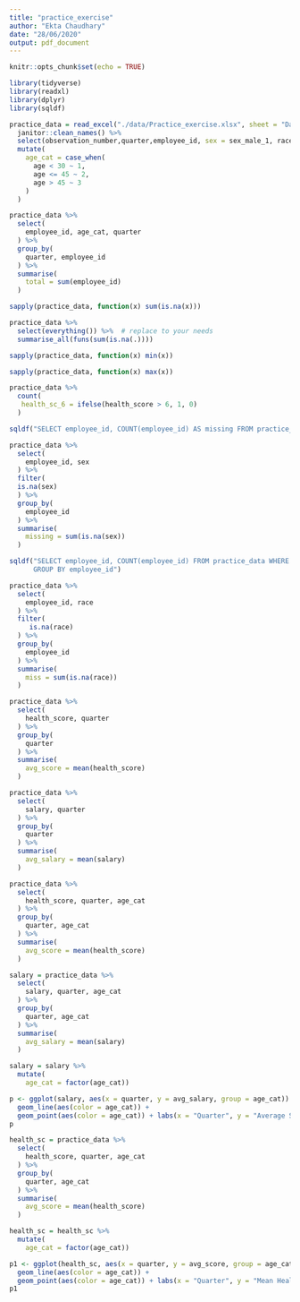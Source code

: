 ```yaml
---
title: "practice_exercise"
author: "Ekta Chaudhary"
date: "28/06/2020"
output: pdf_document
---
```


```r
knitr::opts_chunk$set(echo = TRUE)
```

```r
library(tidyverse)
library(readxl)
library(dplyr)
library(sqldf)
```

```r
practice_data = read_excel("./data/Practice_exercise.xlsx", sheet = "Data") %>%
  janitor::clean_names() %>%
  select(observation_number,quarter,employee_id, sex = sex_male_1, race, age, hospital_visit = hospital_visit_this_quarter_1_yes, salary, health_score) %>%
  mutate(
    age_cat = case_when(
      age < 30 ~ 1,
      age <= 45 ~ 2,
      age > 45 ~ 3
    )
  )
```

```r
practice_data %>%
  select(
    employee_id, age_cat, quarter
  ) %>%
  group_by(
    quarter, employee_id
  ) %>%
  summarise(
    total = sum(employee_id)
  )
```

```r
sapply(practice_data, function(x) sum(is.na(x)))
```

```r
practice_data %>%
  select(everything()) %>%  # replace to your needs
  summarise_all(funs(sum(is.na(.))))
```

```r
sapply(practice_data, function(x) min(x)) 
```
```r
sapply(practice_data, function(x) max(x)) 
```

```r
practice_data %>%
  count(
   health_sc_6 = ifelse(health_score > 6, 1, 0)
  )
```
```r
sqldf("SELECT employee_id, COUNT(employee_id) AS missing FROM practice_data WHERE sex IS NULL GROUP BY employee_id")
```
```r
practice_data %>%
  select(
    employee_id, sex
  ) %>%
  filter(
  is.na(sex)
  ) %>%
  group_by(
    employee_id
  ) %>%
  summarise(
    missing = sum(is.na(sex))
  )
```

```r
sqldf("SELECT employee_id, COUNT(employee_id) FROM practice_data WHERE race IS NULL 
      GROUP BY employee_id")
```
```r
practice_data %>%
  select(
    employee_id, race
  ) %>%
  filter(
     is.na(race)
  ) %>%
  group_by(
    employee_id
  ) %>%
  summarise(
    miss = sum(is.na(race))
  )
```
```r
practice_data %>%
  select(
    health_score, quarter
  ) %>%
  group_by(
    quarter
  ) %>%
  summarise(
    avg_score = mean(health_score)
  )
```
```r
practice_data %>%
  select(
    salary, quarter
  ) %>%
  group_by(
    quarter
  ) %>%
  summarise(
    avg_salary = mean(salary)
  )
```
```r
practice_data %>%
  select(
    health_score, quarter, age_cat
  ) %>%
  group_by(
    quarter, age_cat
  ) %>%
  summarise(
    avg_score = mean(health_score)
  )
```

```r
salary = practice_data %>%
  select(
    salary, quarter, age_cat
  ) %>%
  group_by(
    quarter, age_cat
  ) %>%
  summarise(
    avg_salary = mean(salary)
  )
```
```r
salary = salary %>%
  mutate(
    age_cat = factor(age_cat))
```


```r
p <- ggplot(salary, aes(x = quarter, y = avg_salary, group = age_cat)) +
  geom_line(aes(color = age_cat)) +
  geom_point(aes(color = age_cat)) + labs(x = "Quarter", y = "Average Salary", title = "Trend in average Salary over time by age group")
p
```
```r
health_sc = practice_data %>%
  select(
    health_score, quarter, age_cat
  ) %>%
  group_by(
    quarter, age_cat
  ) %>%
  summarise(
    avg_score = mean(health_score)
  )
```

```r
health_sc = health_sc %>%
  mutate(
    age_cat = factor(age_cat))
```


```r
p1 <- ggplot(health_sc, aes(x = quarter, y = avg_score, group = age_cat)) +
  geom_line(aes(color = age_cat)) +
  geom_point(aes(color = age_cat)) + labs(x = "Quarter", y = "Mean Health Score", title = "Trend in Mean Health Score over time by age group")
p1
```


